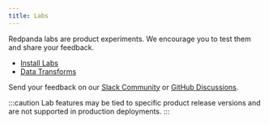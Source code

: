 ```yaml
---
title: Labs
---
```


<head>
    <meta name="title" content="Labs | Redpanda Docs"/>
    <meta name="description" content="Try new features"/>
</head>

Redpanda labs are product experiments. We encourage you to test them and share your feedback. 

- [Install Labs](./install-preview)
- [Data Transforms](./data-transform)

Send your feedback on our [Slack Community](https://join.slack.com/t/redpandacommunity/shared_invite/zt-ng2ze1uv-l5VMWSGQHB9gp47~kNnYGA/) or [GitHub Discussions](https://github.com/redpanda-data/redpanda/discussions).  

:::caution
Lab features may be tied to specific product release versions and are not supported in production deployments.
:::
